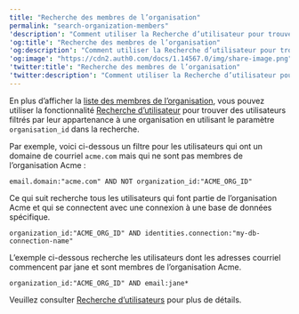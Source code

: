 ---
title: "Recherche des membres de l’organisation"
permalink: "search-organization-members"
'description': "Comment utiliser la Recherche d’utilisateur pour trouver les membres d’une organisation"
'og:title': "Recherche des membres de l’organisation"
'og:description': "Comment utiliser la Recherche d’utilisateur pour trouver les membres d’une organisation"
'og:image': "https://cdn2.auth0.com/docs/1.14567.0/img/share-image.png"
'twitter:title': "Recherche des membres de l’organisation"
'twitter:description': "Comment utiliser la Recherche d’utilisateur pour trouver les membres d’une organisation"
---

En plus d’afficher la [liste des membres de l’organisation](/docs/fr-ca/manage-users/organizations/configure-organizations/retrieve-members), vous pouvez utiliser la fonctionnalité [Recherche d’utilisateur](/docs/fr-ca/manage-users/user-search) pour trouver des utilisateurs filtrés par leur appartenance à une organisation en utilisant le paramètre `organisation_id` dans la recherche.

Par exemple, voici ci-dessous un filtre pour les utilisateurs qui ont un domaine de courriel `acme.com` mais qui ne sont pas membres de l’organisation Acme :

`email.domain:"acme.com" AND NOT organization_id:"ACME_ORG_ID"`

Ce qui suit recherche tous les utilisateurs qui font partie de l’organisation Acme et qui se connectent avec une connexion à une base de données spécifique.

`organization_id:"ACME_ORG_ID" AND identities.connection:"my-db-connection-name"`

L’exemple ci-dessous recherche les utilisateurs dont les adresses courriel commencent par jane et sont membres de l’organisation Acme.

`organization_id:"ACME_ORG_ID" AND email:jane*`

Veuillez consulter [Recherche d’utilisateurs](/docs/fr-ca/manage-users/user-search) pour plus de détails.